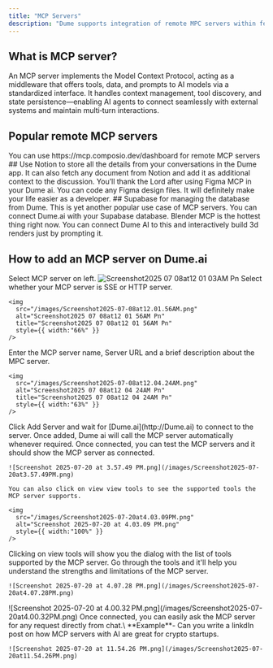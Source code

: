 ```yaml
---
title: "MCP Servers"
description: "Dume supports integration of remote MPC servers within few clicks."
---
```


## What is MCP server?

An MCP server implements the Model Context Protocol, acting as a middleware that offers tools, data, and prompts to AI models via a standardized interface. It handles context management, tool discovery, and state persistence—enabling AI agents to connect seamlessly with external systems and maintain multi‑turn interactions.

## Popular remote MCP servers

<Note>
  You can use https://mcp.composio.dev/dashboard for remote MCP servers
</Note>

<CardGroup cols={2}>
  <Card title="Notion" icon="sparkles" href="https://mcp.composio.dev/notion">
    ## Use Notion to store all the details from your conversations in the Dume app. It can also fetch any document from Notion and add it as additional context to the discussion.
  </Card>
  <Card title="Figma" icon="sparkles" href="https://mcp.composio.dev/figma">
    You’ll thank the Lord after using Figma MCP in your Dume ai. You can code any Figma design files. It will definitely make your life easier as a developer.
  </Card>
  <Card title="Supabase" icon="sparkles" href="https://mcp.composio.dev/supabase/681b0022-3a6b-441f-af2c-6e4797e2b29f">
    ## Supabase for managing the database from Dume. This is yet another popular use case of MCP servers. You can connect Dume.ai with your Supabase database.
  </Card>
  <Card title="Zoom" icon="sparkles" href="https://mcp.composio.dev/zoom">
    Blender MCP is the hottest thing right now. You can connect Dume AI to this and interactively build 3d renders just by prompting it.
  </Card>
</CardGroup>

## How to add an MCP server on Dume.ai

<Steps>
  <Step title="Visit Dume.ai">
    Select MCP server on left.
  </Step>
  <Step title="Add your first Server">
    <img
      src="/images/Screenshot2025-07-08at12.01.03AM.png"
      alt="Screenshot2025 07 08at12 01 03AM Pn"
      title="Screenshot2025 07 08at12 01 03AM Pn"
      style={{ width:"78%" }}
    />
  </Step>
  <Step title="Select SSE or HTTP server.">
    Select whether your MCP server is SSE or HTTP server.

    <img
      src="/images/Screenshot2025-07-08at12.01.56AM.png"
      alt="Screenshot2025 07 08at12 01 56AM Pn"
      title="Screenshot2025 07 08at12 01 56AM Pn"
      style={{ width:"66%" }}
    />
  </Step>
  <Step title="MCP server details">
    Enter the MCP server name, Server URL and a brief description about the MPC server.

    <img
      src="/images/Screenshot2025-07-08at12.04.24AM.png"
      alt="Screenshot2025 07 08at12 04 24AM Pn"
      title="Screenshot2025 07 08at12 04 24AM Pn"
      style={{ width:"63%" }}
    />
  </Step>
  <Step title="Add MCP Server">
    Click Add Server and wait for [Dume.ai](http://Dume.ai) to connect to the server. Once added, Dume ai will call the MCP server automatically whenever required.
  </Step>
  <Step title="Test MCP server">
    Once connected, you can test the MCP servers and it should show the MCP server as connected.

    ![Screenshot 2025-07-20 at 3.57.49 PM.png](/images/Screenshot2025-07-20at3.57.49PM.png)

    You can also click on view view tools to see the supported tools the MCP server supports.

    <img
      src="/images/Screenshot2025-07-20at4.03.09PM.png"
      alt="Screenshot 2025-07-20 at 4.03.09 PM.png"
      style={{ width:"100%" }}
    />
  </Step>
  <Step title="Check out the tools the MCP server supports">
    Clicking on view tools will show you the dialog with the list of tools supported by the MCP server. Go through the tools and it'll help you understand the strengths and limitations of the MCP server.

    ![Screenshot 2025-07-20 at 4.07.28 PM.png](/images/Screenshot2025-07-20at4.07.28PM.png)
  </Step>
  <Step title="Use the MCP server">
    ![Screenshot 2025-07-20 at 4.00.32 PM.png](/images/Screenshot2025-07-20at4.00.32PM.png)
  </Step>
  <Step title="Response from MCP server">
    Once connected, you can easily ask the MCP server for any request directly from chat.\
    **Example**- Can you write a linkdIn post on how MCP servers with AI are great for crypto startups.

    ![Screenshot 2025-07-20 at 11.54.26 PM.png](/images/Screenshot2025-07-20at11.54.26PM.png)
  </Step>
</Steps>
